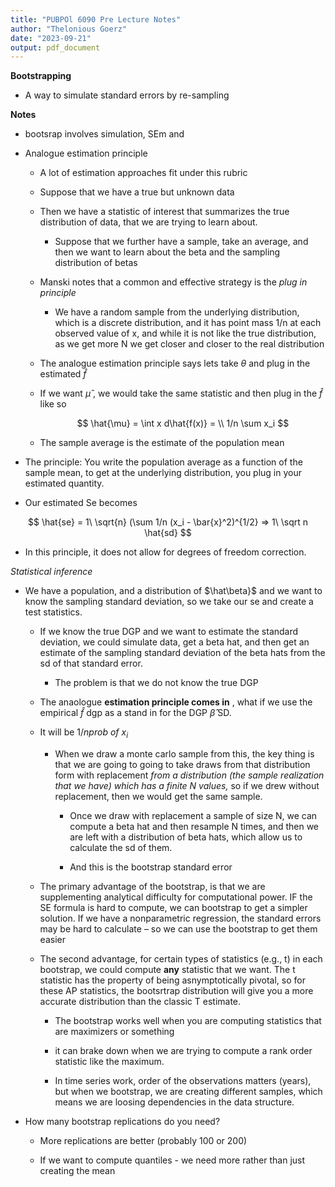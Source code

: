 ```yaml
---
title: "PUBPOl 6090 Pre Lecture Notes"
author: "Thelonious Goerz"
date: "2023-09-21"
output: pdf_document
---
```


**Bootstrapping**

-   A way to simulate standard errors by re-sampling

**Notes**

-   bootsrap involves simulation, SEm and

-   Analogue estimation principle

    -   A lot of estimation approaches fit under this rubric

    -   Suppose that we have a true but unknown data

    -   Then we have a statistic of interest that summarizes the true distribution of data, that we are trying to learn about.

        -   Suppose that we further have a sample, take an average, and then we want to learn about the beta and the sampling distribution of betas

    -   Manski notes that a common and effective strategy is the *plug in principle*

        -   We have a random sample from the underlying distribution, which is a discrete distribution, and it has point mass 1/n at each observed value of x, and while it is not like the true distribution, as we get more N we get closer and closer to the real distribution

    -   The analogue estimation principle says lets take $\theta$ and plug in the estimated $\hat{f}$

    -   If we want $\hat{\mu}$ , we would take the same statistic and then plug in the $\hat{f}$ like so

        $$
        \hat{\mu} = \int x d\hat{f(x)} = \\
        1/n \sum x_i 
        $$

    -   The sample average is the estimate of the population mean

-   The principle: You write the population average as a function of the sample mean, to get at the underlying distribution, you plug in your estimated quantity.

-   Our estimated Se becomes

$$
\hat{se} = 1\ \sqrt{n} (\sum 1/n (x_i - \bar{x}^2)^{1/2} => 1\ \sqrt n \hat{sd}
$$

-   In this principle, it does not allow for degrees of freedom correction.

*Statistical inference*

-   We have a population, and a distribution of $\hat\beta}$ and we want to know the sampling standard deviation, so we take our se and create a test statistics.

    -   If we know the true DGP and we want to estimate the standard deviation, we could simulate data, get a beta hat, and then get an estimate of the sampling standard deviation of the beta hats from the sd of that standard error.

        -   The problem is that we do not know the true DGP

    -   The anaologue **estimation principle comes in** , what if we use the empirical $\hat{f}$ dgp as a stand in for the DGP $\hat{\beta}$ SD.

    -   It will be $1/n prob \ of \ x_i$

        -   When we draw a monte carlo sample from this, the key thing is that we are going to going to take draws from that distribution form with replacement *from a distribution (the sample realization that we have) which has a finite N values,* so if we drew without replacement, then we would get the same sample.

            -   Once we draw with replacement a sample of size N, we can compute a beta hat and then resample N times, and then we are left with a distribution of beta hats, which allow us to calculate the sd of them.

            -   And this is the bootstrap standard error

    -   The primary advantage of the bootstrap, is that we are supplementing analytical difficulty for computational power. IF the SE formula is hard to compute, we can bootstrap to get a simpler solution. If we have a nonparametric regression, the standard errors may be hard to calculate -- so we can use the bootstrap to get them easier

    -   The second advantage, for certain types of statistics (e.g., t) in each bootstrap, we could compute **any** statistic that we want. The t statistic has the property of being asnymptotically pivotal, so for these AP statistics, the bootsrtrap distribution will give you a more accurate distribution than the classic T estimate.

        -   The bootstrap works well when you are computing statistics that are maximizers or something

        -   it can brake down when we are trying to compute a rank order statistic like the maximum.

        -   In time series work, order of the observations matters (years), but when we bootstrap, we are creating different samples, which means we are loosing dependencies in the data structure.

-   How many bootstrap replications do you need?

    -   More replications are better (probably 100 or 200)

    -   If we want to compute quantiles - we need more rather than just creating the mean
